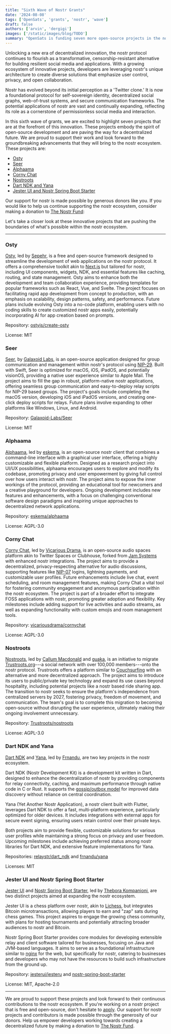 ```yaml
---
title: "Sixth Wave of Nostr Grants"
date: '2024-08-08'
tags: ['OpenSats', 'grants', 'nostr', 'wave']
draft: false
authors: ['arvin', 'dergigi']
images: ['/static/images/blog/TODO']
summary: "OpenSats is funding seven more open-source projects in the nostr ecosystem."
---
```


Unlocking a new era of decentralized innovation, the nostr protocol continues to
flourish as a transformative, censorship-resistant alternative for building
resilient social media and applications. With a growing ecosystem of innovative
projects, developers are leveraging nostr's unique architecture to create
diverse solutions that emphasize user control, privacy, and open collaboration.

Nostr has evolved beyond its initial perception as a 'Twitter clone.' It is now
a foundational protocol for self-sovereign identity, decentralized social
graphs, web-of-trust systems, and secure communication frameworks. The potential
applications of nostr are vast and continually expanding, reflecting its role as
a cornerstone of permissionless social media and interaction.

In this sixth wave of grants, we are excited to highlight seven projects that
are at the forefront of this innovation. These projects embody the spirit of
open-source development and are paving the way for a decentralized future. We
are proud to support their work and look forward to the groundbreaking
advancements that they will bring to the nostr ecosystem. These projects are:

- [Osty](#osty)
- [Seer](#seer)
- [Alphaama](#alphaama)
- [Corny Chat](#corny-chat)
- [Nostroots](#nostroots)
- [Dart NDK and Yana](#dart-ndk-and-yana)
- [Jester UI and Nostr Spring Boot
  Starter](#jester-ui-and-nostr-spring-boot-starter)

Our support for nostr is made possible by generous donors like you. If you would
like to help us continue supporting the nostr ecosystem, consider making a
donation to [The Nostr Fund](/funds/nostr):

<center>
    <DonateToNostrFundButton/>
</center>

Let's take a closer look at these innovative projects that are pushing the
boundaries of what's possible within the nostr ecosystem.

---

### Osty

[Osty](https://osty.dev/), led by [Sepehr](https://github.com/sepehr-safari), is
a free and open-source framework designed to streamline the development of web
applications on the nostr protocol. It offers a comprehensive toolkit akin to
[Next.js](https://nextjs.org/) but tailored for nostr, including UI components,
widgets, NDK, and essential features like caching, routing, and state
management. Osty aims to enhance both the development and team collaboration
experience, providing templates for popular frameworks such as React, Vue, and
Svelte. The project focuses on facilitating rapid app development from concept
to production, with an emphasis on scalability, design patterns, safety, and
performance. Future plans include evolving Osty into a no-code platform,
enabling users with no coding skills to create customized nostr apps easily,
potentially incorporating AI for app creation based on prompts.

Repository: [ostyjs/create-osty](https://github.com/ostyjs/create-osty/)

License: MIT

### Seer

[Seer](https://github.com/Galaxoid-Labs/Seer#), by [Galaxoid
Labs](https://github.com/Galaxoid-Labs), is an open-source application designed
for group communication and management within nostr's protocol using
[NIP-29](https://github.com/nostr-protocol/nips/blob/master/29.md). Built with
Swift, Seer is optimized for macOS, iOS, iPadOS, and potentially visionOS,
providing a native user experience similar to Apple Mail. The project aims to
fill the gap in robust, platform-native nostr applications, offering seamless
group communication and easy-to-deploy relay scripts for NIP-29 based groups.
The project's goals include completing the macOS version, developing iOS and
iPadOS versions, and creating one-click deploy scripts for relays. Future plans
involve expanding to other platforms like Windows, Linux, and Android.

Repository: [Galaxoid-Labs/Seer](https://github.com/Galaxoid-Labs/Seer)

License: MIT

### Alphaama

[Alphaama](https://alphaama.com/), led by [eskema](https://tiago.balas.pt/), is
an open-source nostr client that combines a command-line interface with a
graphical user interface, offering a highly customizable and flexible platform.
Designed as a research project into UI/UX possibilities, alphaama encourages
users to explore and modify its codebase, promoting privacy and user empowerment
by giving full control over how users interact with nostr. The project aims to
expose the inner workings of the protocol, providing an educational tool for
newcomers and a creative playground for developers. Ongoing development includes
new features and enhancements, with a focus on challenging conventional software
design paradigms and inspiring unique approaches to decentralized network
applications.

Repository: [eskema/alphaama](https://github.com/eskema/alphaama)

License: AGPL-3.0

### Corny Chat

[Corny Chat](https://cornychat.com/), led by [Vicarious
Drama](https://github.com/vicariousdrama), is an open-source audio spaces
platform akin to Twitter Spaces or Clubhouse, forked from [Jam
Systems](https://github.com/jam-systems/jam) with enhanced nostr integrations.
The project aims to provide a decentralized, privacy-respecting alternative for
audio discussions, supporting features like
[NIP-07](https://github.com/nostr-protocol/nips/blob/master/07.md) logins,
lightning payments, and customizable user profiles. Future enhancements include
live chat, event scheduling, and room management features, making Corny Chat a
vital tool for fostering community engagement and anonymous participation within
the nostr ecosystem. The project is part of a broader effort to integrate FOSS
applications with nostr, promoting greater adoption and flexibility. Key
milestones include adding support for live activities and audio streams, as well
as expanding functionality with custom emojis and room management tools.

Repository:
[vicariousdrama/cornychat](https://github.com/vicariousdrama/cornychat)

License: AGPL-3.0

### Nostroots

[Nostroots](https://trustroots.github.io/nostroots/), led by [Callum
Macdonald](https://github.com/chmac) and [guaka](https://github.com/guaka), is
an initiative to migrate [Trustroots.org](http://trustroots.org)---a social
network with over 100,000 members---onto the nostr protocol. Trustroots offers a
platform similar to
[Couchsurfing](https://about.couchsurfing.com/about/how-it-works/) with an
alternative and more decentralized approach. The project aims to introduce its
users to public/private key technology and expand its use cases beyond
hospitality, including potential projects like a nostr based ride sharing app.
The transition to nostr seeks to ensure the platform's independence from
centralized servers by 2027, fostering privacy, freedom of movement, and
communication. The team's goal is to complete this migration to becoming
open-source without disrupting the user experience, ultimately making their
ongoing involvement unnecessary.

Repository: [Trustroots/nostroots](https://github.com/Trustroots/nostroots)

License: AGPL-3.0

### Dart NDK and Yana

[Dart NDK](https://pub.dev/packages/dart_ndk) and [Yana](https://yana.do/), led
by [Frnandu](https://github.com/frnandu/), are two key projects in the nostr
ecosystem.

Dart NDK (Nostr Development Kit) is a development kit written in Dart, designed
to enhance the decentralization of nostr by providing components for relay
connectivity, caching, and maximum performance through native code in C or Rust.
It supports the [gossip/outbox
model](https://github.com/frnandu/yana/blob/master/GOSSIP.md) for improved data
discovery without reliance on central coordination.

Yana (Yet Another Nostr Application), a nostr client built with Flutter,
leverages Dart NDK to offer a fast, multi-platform experience, particularly
optimized for older devices. It includes integrations with external apps for
secure event signing, ensuring users retain control over their private keys.

Both projects aim to provide flexible, customizable solutions for various user
profiles while maintaining a strong focus on privacy and user freedom. Upcoming
milestones include achieving preferred status among nostr libraries for Dart
NDK, and extensive feature implementations for Yana.

Repositories: [relaystr/dart_ndk](https://github.com/relaystr/dart_ndk) and
[frnandu/yana](https://github.com/frnandu/yana)

Licenses: MIT

### Jester UI and Nostr Spring Boot Starter

[Jester UI](https://jesterui.github.io/) and [Nostr Spring Boot
Starter](https://github.com/theborakompanioni/nostr-spring-boot-starter#), led
by [Thebora Kompanioni](https://github.com/theborakompanioni), are two distinct
projects aimed at expanding the nostr ecosystem.

Jester UI is a chess platform over nostr, akin to
[Lichess](https://lichess.org/), but integrates Bitcoin microtransactions,
allowing players to earn and "zap" sats during chess games. This project aspires
to engage the growing chess community, with plans for hosting tournaments and
potentially attracting broader audiences to nostr and Bitcoin.

Nostr Spring Boot Starter provides core modules for developing extensible relay
and client software tailored for businesses, focusing on Java and JVM-based
languages. It aims to serve as a foundational infrastructure similar to
[nginx](https://nginx.org/en/) for the web, but specifically for nostr, catering
to businesses and developers who may not have the resources to build such
infrastructure from the ground up.

Repository: [jesterui/jesteru](https://github.com/jesterui/jesterui) and
[nostr-spring-boot-starter](https://github.com/theborakompanioni/nostr-spring-boot-starter)

License: MIT, Apache-2.0

---

We are proud to support these projects and look forward to their continuous
contributions to the nostr ecosystem. If you're working on a nostr project that
is free and open-source, don't hesitate to [apply](/apply). Our support for
nostr projects and contributors is made possible through the generosity of our
donors. Help us empower developers working towards creating a decentralized
future by making a donation to [The Nostr Fund](/funds/nostr).

<center>
    <DonateToNostrFundButton/>
</center>
